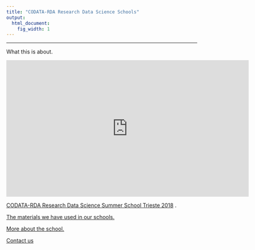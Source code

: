 ```yaml
---
title: "CODATA-RDA Research Data Science Schools"
output:
  html_document:
    fig_width: 1
---
```


----
        
What this is about. 

<iframe src="https://player.vimeo.com/video/299263596" width="640" height="360" frameborder="0" allow="autoplay; fullscreen" allowfullscreen></iframe>
<p><a href="https://vimeo.com/299263596">CODATA-RDA Research Data Science Summer School Trieste 2018</a> .</p>


[The materials we have used in our schools.](https://github.com/CODATA-RDA-DataScienceSchools/Materials)

[More about the school.](https://github.com/CODATA-RDA-DataScienceSchools/TaskGroup)

[Contact us](mailto://data_school_dierectors@codata.org) 
